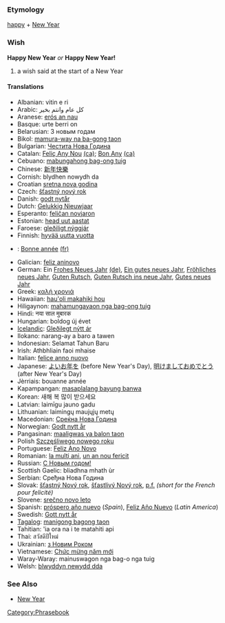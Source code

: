 === Etymology ===

[[happy]] + [[New Year]]

=== Wish ===

'''Happy New Year''' ''or'' '''Happy New Year!'''
# a wish said at the start of a New Year

==== Translations ====
*Albanian: vitin e ri
*Arabic:  كل عام وانتم بخير
*Aranese: [[erós an nau]]
*Basque: urte berri on
*Belarusian: З новым годам 
*Bikol: [[mamura-way na ba-gong taon]]
*Bulgarian: [[Честита Нова Година]]
*Catalan: [[Feliç Any Nou]] [[:ca:Feliç Any Nou|(ca)]]; [[Bon Any]] [[:ca:Bon Any|(ca)]]
*Cebuano: [[mabungahong bag-ong tuig]]
*Chinese: [[新年快樂]]
*Cornish:  blydhen nowydh da
*Croatian [[sretna nova godina]]
*Czech: [[šťastný nový rok]]
*Danish: [[godt nytår]]
*Dutch: [[Gelukkig Nieuwjaar]]
*Esperanto: [[feliĉan novjaron]]
*Estonian: [[head uut aastat]]
*Faroese: [[gleðiligt nýggjár]]
*Finnish: [[hyvää uutta vuotta]]
*{{fr}}: [[Bonne année]] [[:fr:Bonne année|(fr)]]
*Galician: [[feliz aninovo]]
*German: Ein [[Frohes Neues Jahr]] [[:de:Frohes Neues Jahr|(de)]], [[Ein gutes neues Jahr]], [[Fröhliches neues Jahr]], [[Guten Rutsch]], [[Guten Rutsch ins neue Jahr]], [[Gutes neues Jahr]]
*Greek: [[καλή χρονιά]]
*Hawaiian: [[hau'oli makahiki hou]]
*Hiligaynon: [[mahamungayaon nga bag-ong tuig]]
*Hindi: नया साल मुबारक
*Hungarian: boldog új évet
*[[Icelandic]]: [[Gleðilegt nýtt ár]]
*Ilokano: narang-ay a baro a tawen
*Indonesian: Selamat Tahun Baru
*Irish: Athbhliain faoi mhaise
*Italian: [[felice anno nuovo]]
*Japanese: [[よいお年を]] (before New Year's Day), [[明けましておめでとう]] (after New Year's Day)
*Jèrriais: bouanne année
*Kapampangan: [[masaplalang bayung banwa]]
*Korean: 새해 복 많이 받으세요
*Latvian: laimīgu jauno gadu
*Lithuanian: laimingų maujųjų metų
*Macedonian: [[Среќна Нова Година]]
*Norwegian: [[Godt nytt år]]
*Pangasinan: [[maaligwas ya balon taon]]
*Polish [[Szczęśliwego nowego roku]]
*Portuguese: [[Feliz Ano Novo]]
*Romanian: [[la mulţi ani]], [[un an nou fericit]]
*Russian: [[С Новым годом!]]
*Scottish Gaelic: bliadhna mhath ùr
*Serbian: Сређна Нова Година
*Slovak: [[šťastný Nový rok]], [[šťastlivý Nový rok]], [[p.f.]] ''(short for the French pour felicité)''
*Slovene: [[srečno novo leto]]
*Spanish: [[próspero año nuevo]] (''Spain''), [[Feliz Año Nuevo]] (''Latin America'')
*Swedish: [[Gott nytt år]]
*[[Tagalog]]: [[manigong bagong taon]]
*Tahitian: 'ia ora na i te matahiti api
*Thai: สวัสดีปีใหม่ 
*Ukrainian: [[з Новим Роком]]
*Vietnamese: [[Chức mừng năm mới]]
*Waray-Waray: mainuswagon nga bag-o nga tuig
*Welsh: [[blwyddyn newydd dda]]

=== See Also ===

* [[New Year]]

[[Category:Phrasebook]]